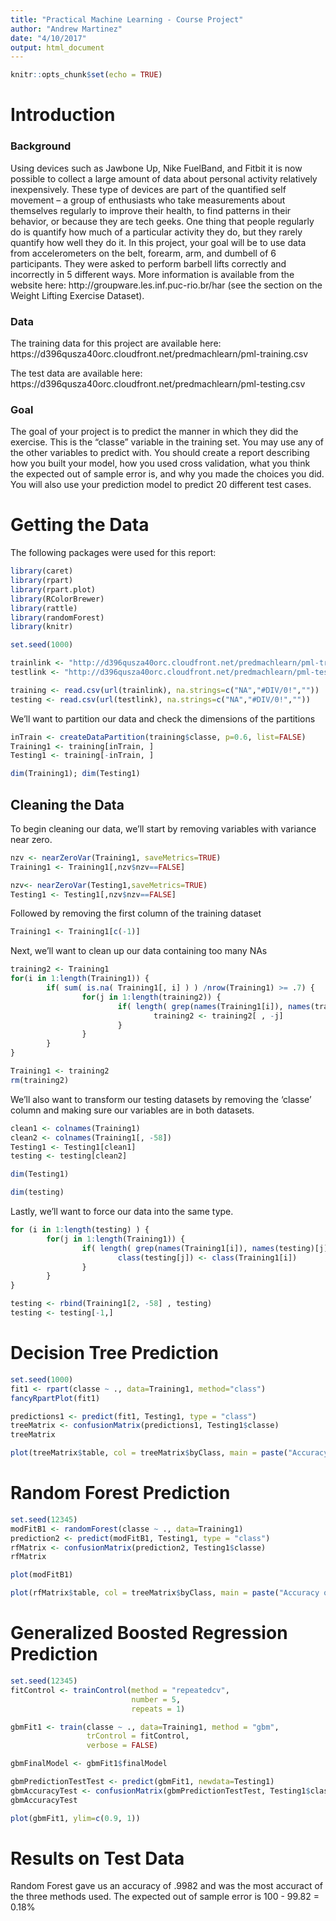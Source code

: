 ```yaml
---
title: "Practical Machine Learning - Course Project"
author: "Andrew Martinez"
date: "4/10/2017"
output: html_document
---
```


```r
knitr::opts_chunk$set(echo = TRUE)
```

# Introduction

### Background
Using devices such as Jawbone Up, Nike FuelBand, and Fitbit it is now possible to collect a large amount of data about personal activity relatively inexpensively. These type of devices are part of the quantified self movement – a group of enthusiasts who take measurements about themselves regularly to improve their health, to find patterns in their behavior, or because they are tech geeks. One thing that people regularly do is quantify how much of a particular activity they do, but they rarely quantify how well they do it. In this project, your goal will be to use data from accelerometers on the belt, forearm, arm, and dumbell of 6 participants. They were asked to perform barbell lifts correctly and incorrectly in 5 different ways. More information is available from the website here: http://groupware.les.inf.puc-rio.br/har (see the section on the Weight Lifting Exercise Dataset).

### Data

The training data for this project are available here: https://d396qusza40orc.cloudfront.net/predmachlearn/pml-training.csv

The test data are available here: https://d396qusza40orc.cloudfront.net/predmachlearn/pml-testing.csv

### Goal

The goal of your project is to predict the manner in which they did the exercise. This is the "classe" variable in the training set. You may use any of the other variables to predict with. You should create a report describing how you built your model, how you used cross validation, what you think the expected out of sample error is, and why you made the choices you did. You will also use your prediction model to predict 20 different test cases.

# Getting the Data

The following packages were used for this report:
```r
library(caret)
library(rpart)
library(rpart.plot)
library(RColorBrewer)
library(rattle)
library(randomForest)
library(knitr)
```

```r
set.seed(1000)

trainlink <- "http://d396qusza40orc.cloudfront.net/predmachlearn/pml-training.csv"
testlink <- "http://d396qusza40orc.cloudfront.net/predmachlearn/pml-testing.csv"

training <- read.csv(url(trainlink), na.strings=c("NA","#DIV/0!",""))
testing <- read.csv(url(testlink), na.strings=c("NA","#DIV/0!",""))
```

We'll want to partition our data and check the dimensions of the partitions
```r
inTrain <- createDataPartition(training$classe, p=0.6, list=FALSE)
Training1 <- training[inTrain, ]
Testing1 <- training[-inTrain, ]

dim(Training1); dim(Testing1)
```

## Cleaning the Data

To begin cleaning our data, we'll start by removing variables with variance near zero.
```r
nzv <- nearZeroVar(Training1, saveMetrics=TRUE)
Training1 <- Training1[,nzv$nzv==FALSE]

nzv<- nearZeroVar(Testing1,saveMetrics=TRUE)
Testing1 <- Testing1[,nzv$nzv==FALSE]
```

Followed by removing the first column of the training dataset
```r
Training1 <- Training1[c(-1)]
```

Next, we'll want to clean up our data containing too many NAs
```r
training2 <- Training1
for(i in 1:length(Training1)) {
        if( sum( is.na( Training1[, i] ) ) /nrow(Training1) >= .7) {
                for(j in 1:length(training2)) {
                        if( length( grep(names(Training1[i]), names(training2)[j]) ) == 1)  {
                                training2 <- training2[ , -j]
                        }   
                } 
        }
}

Training1 <- training2
rm(training2)
```

We'll also want to transform our testing datasets by removing the 'classe' column and making sure our variables are in both datasets.
```r
clean1 <- colnames(Training1)
clean2 <- colnames(Training1[, -58]) 
Testing1 <- Testing1[clean1] 
testing <- testing[clean2] 

dim(Testing1)

dim(testing)
```

Lastly, we'll want to force our data into the same type.
```r
for (i in 1:length(testing) ) {
        for(j in 1:length(Training1)) {
                if( length( grep(names(Training1[i]), names(testing)[j]) ) == 1)  {
                        class(testing[j]) <- class(Training1[i])
                }      
        }      
}

testing <- rbind(Training1[2, -58] , testing)
testing <- testing[-1,]
```

# Decision Tree Prediction
```r
set.seed(1000)
fit1 <- rpart(classe ~ ., data=Training1, method="class")
fancyRpartPlot(fit1)
```

```r
predictions1 <- predict(fit1, Testing1, type = "class")
treeMatrix <- confusionMatrix(predictions1, Testing1$classe)
treeMatrix
```

```r
plot(treeMatrix$table, col = treeMatrix$byClass, main = paste("Accuracy of Decision Tree =", round(treeMatrix$overall['Accuracy'], 4)))
```

# Random Forest Prediction
```r
set.seed(12345)
modFitB1 <- randomForest(classe ~ ., data=Training1)
prediction2 <- predict(modFitB1, Testing1, type = "class")
rfMatrix <- confusionMatrix(prediction2, Testing1$classe)
rfMatrix
```

```r
plot(modFitB1)
```

```r
plot(rfMatrix$table, col = treeMatrix$byClass, main = paste("Accuracy of Random Forest =", round(rfMatrix$overall['Accuracy'], 4)))
```

# Generalized Boosted Regression Prediction

```r
set.seed(12345)
fitControl <- trainControl(method = "repeatedcv",
                           number = 5,
                           repeats = 1)

gbmFit1 <- train(classe ~ ., data=Training1, method = "gbm",
                 trControl = fitControl,
                 verbose = FALSE)
```

```r
gbmFinalModel <- gbmFit1$finalModel
```

```r
gbmPredictionTestTest <- predict(gbmFit1, newdata=Testing1)
gbmAccuracyTest <- confusionMatrix(gbmPredictionTestTest, Testing1$classe)
gbmAccuracyTest
```

```r
plot(gbmFit1, ylim=c(0.9, 1))
```

# Results on Test Data

Random Forest gave us an accuracy of .9982 and was the most accuract of the three methods used. The expected out of sample error is 100 - 99.82 = 0.18%














